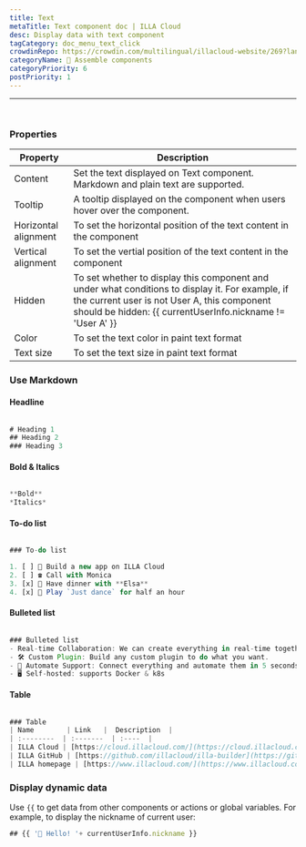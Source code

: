 ```yaml
---
title: Text
metaTitle: Text component doc | ILLA Cloud 
desc: Display data with text component
tagCategory: doc_menu_text_click
crowdinRepo: https://crowdin.com/multilingual/illacloud-website/269?languages=en&filter=basic&value=0
categoryName: 🧬 Assemble components
categoryPriority: 6
postPriority: 1
---
```

---

## <h2 hidden>Text</h2>

<img src='https://cdn.illacloud.com/official-website/img/docs/assemble/text1.png' alt="" />

### Properties

| Property | Description |
| --- | --- |
| Content | Set the text displayed on Text component. Markdown and plain text are supported.  |
| Tooltip | A tooltip displayed on the component when users hover over the component. |
| Horizontal alignment | To set the horizontal position of the text content in the component |
| Vertical alignment | To set the vertial position of the text content in the component |
| Hidden | To set whether to display this component and under what conditions to display it. For example, if the current user is not User A, this component should be hidden: {{ currentUserInfo.nickname != 'User A' }} |
| Color | To set the text color in paint text format |
| Text size | To set the text size in paint text format |

### Use Markdown

#### Headline

<img src='https://cdn.illacloud.com/official-website/img/docs/assemble/text2.png' alt="" />

```jsx
# Heading 1
## Heading 2
### Heading 3
```

#### Bold & Italics

<img src='https://cdn.illacloud.com/official-website/img/docs/assemble/text3.png' alt="" />

```jsx
**Bold**
*Italics*
```

#### To-do list

<img src='https://cdn.illacloud.com/official-website/img/docs/assemble/text4.png' alt="" />

```jsx
### To-do list

1. [ ] 🚀 Build a new app on ILLA Cloud
2. [ ] ☎️ Call with Monica
3. [x] 🍷 Have dinner with **Elsa**
4. [x] 💃 Play `Just dance` for half an hour
```

#### Bulleted list

<img src='https://cdn.illacloud.com/official-website/img/docs/assemble/text5.png' alt="" />

```jsx
### Bulleted list
- Real-time Collaboration: We can create everything in real-time together.
- 🛠 Custom Plugin: Build any custom plugin to do what you want.
- 🤖 Automate Support: Connect everything and automate them in 5 seconds.
- 🖥 Self-hosted: supports Docker & k8s
```

#### Table

<img src='https://cdn.illacloud.com/official-website/img/docs/assemble/text6.png' alt="" />

```jsx
### Table
| Name        | Link   |  Description  |
| :--------  | :-------  | :----  |
| ILLA Cloud | [https://cloud.illacloud.com/](https://cloud.illacloud.com/) |Build apps on ILLA Cloud|
| ILLA GitHub | [https://github.com/illacloud/illa-builder](https://github.com/illacloud/illa-builder) |Star us on GitHub|
| ILLA homepage | [https://www.illacloud.com/](https://www.illacloud.com/) |ILLA Cloud Offical website
```

### Display dynamic data

Use `{{` to get data from other components or actions or global variables. For example, to display the nickname of current user:



```jsx
## {{ '👋 Hello! '+ currentUserInfo.nickname }}
```
